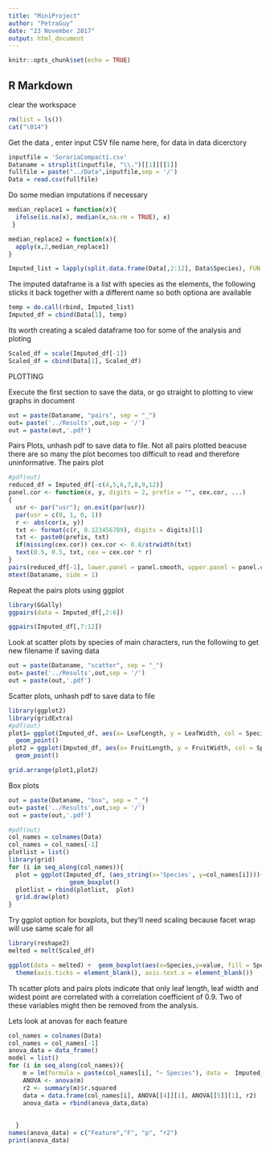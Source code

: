 ```yaml
---
title: "MiniProject"
author: "PetraGuy"
date: "23 November 2017"
output: html_document
---
```


```r
knitr::opts_chunk$set(echo = TRUE)
```

## R Markdown
clear the workspace
```r

rm(list = ls())
cat("\014")
```
Get the data , enter input CSV file name here, for data in data dicerctory
```r
inputfile = 'SorariaCompact1.csv'
Dataname = strsplit(inputfile, "\\.")[[1]][[1]]
fullfile = paste("../Data",inputfile,sep = '/')
Data = read.csv(fullfile)
```

Do some median imputations if necessary
```r
median_replace1 = function(x){
  ifelse(is.na(x), median(x,na.rm = TRUE), x)
 }

median_replace2 = function(x){
  apply(x,2,median_replace1)
}

Imputed_list = lapply(split.data.frame(Data[,2:12], Data$Species), FUN = median_replace2)
```

The imputed dataframe is a list with species as the elements, the following sticks it back together with a different name so both optiona are available

```r
temp = do.call(rbind, Imputed_list)
Imputed_df = cbind(Data[1], temp)
```

Its worth creating a scaled dataframe too for some of the analysis and ploting
```r
Scaled_df = scale(Imputed_df[-1])
Scaled_df = cbind(Data[1], Scaled_df)
```


PLOTTING

Execute the first section to save the data, or go straight to plotting to view graphs in document
```r
out = paste(Dataname, "pairs", sep = "_")
out= paste('../Results',out,sep = '/')
out = paste(out,'.pdf')

```
Pairs Plots, unhash pdf to save data to file. Not all pairs plotted beacuse there are so many the plot becomes too difficult to read and therefore uninformative. The pairs plot

```r
#pdf(out)
reduced_df = Imputed_df[-c(4,5,6,7,8,9,12)]
panel.cor <- function(x, y, digits = 2, prefix = "", cex.cor, ...)
{
  usr <- par("usr"); on.exit(par(usr))
  par(usr = c(0, 1, 0, 1))
  r <- abs(cor(x, y))
  txt <- format(c(r, 0.123456789), digits = digits)[1]
  txt <- paste0(prefix, txt)
  if(missing(cex.cor)) cex.cor <- 0.8/strwidth(txt)
  text(0.5, 0.5, txt, cex = cex.cor * r)
}
pairs(reduced_df[-1], lower.panel = panel.smooth, upper.panel = panel.cor, col = Imputed_df$Species)
mtext(Dataname, side = 1)
```

Repeat the pairs plots using ggplot

```r
library(GGally)
ggpairs(data = Imputed_df[,2:6])

ggpairs(Imputed_df[,7:12])
```



Look at scatter plots by species of main characters, run the following to get new filename if saving data
```r
out = paste(Dataname, "scatter", sep = "_")
out= paste('../Results',out,sep = '/')
out = paste(out,'.pdf')

```

Scatter plots, unhash pdf to save data to file

```r
library(ggplot2)
library(gridExtra)
#pdf(out)
plot1= ggplot(Imputed_df, aes(x= LeafLength, y = LeafWidth, col = Species))+
  geom_point()
plot2 = ggplot(Imputed_df, aes(x= FruitLength, y = FruitWidth, col = Species))+
  geom_point()

grid.arrange(plot1,plot2)
```

Box plots
```r
out = paste(Dataname, "box", sep = "_")
out= paste('../Results',out,sep = '/')
out = paste(out,'.pdf')
```


```r
#pdf(out)
col_names = colnames(Data)
col_names = col_names[-1]
plotlist = list()
library(grid)
for (i in seq_along(col_names)){
  plot = ggplot(Imputed_df, (aes_string(x='Species', y=col_names[i])))+
                 geom_boxplot()
  plotlist = rbind(plotlist,  plot)
  grid.draw(plot)
}

```

Try ggplot option for boxplots, but they'll need scaling because facet wrap will use same scale for all

```r
library(reshape2)
melted = melt(Scaled_df)

ggplot(data = melted) +  geom_boxplot(aes(x=Species,y=value, fill = Species)) +   facet_wrap(~variable) +
  theme(axis.ticks = element_blank(), axis.text.x = element_blank())
```

Th scatter plots and pairs plots indicate that only leaf length, leaf width and widest point are correlated with a correlation coefficient of 0.9. Two of these variables might then be removed from the analysis.

Lets look at anovas for each feature

```r

col_names = colnames(Data)
col_names = col_names[-1]
anova_data = data_frame()
model = list()
for (i in seq_along(col_names)){
    m = lm(formula = paste(col_names[i], "~ Species"), data =  Imputed_df)
    ANOVA <- anova(m)
    r2 <- summary(m)$r.squared
    data = data.frame(col_names[i], ANOVA[[4]][1], ANOVA[[5]][1], r2)
    anova_data = rbind(anova_data,data)
    
    
  }
names(anova_data) = c("Feature","F", "p", "r2")
print(anova_data)
```

